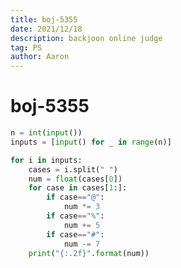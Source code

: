 ```yaml
---
title: boj-5355
date: 2021/12/18
description: backjoon online judge
tag: PS
author: Aaron
---
```


# boj-5355

```python
n = int(input())
inputs = [input() for _ in range(n)]

for i in inputs:
    cases = i.split(" ")
    num = float(cases[0])
    for case in cases[1:]:
        if case=="@":
            num *= 3
        if case=="%":
            num += 5
        if case=="#":
            num -= 7
    print("{:.2f}".format(num))
```
